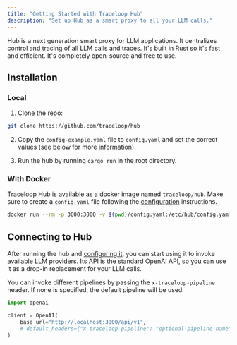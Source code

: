 ```yaml
---
title: "Getting Started with Traceloop Hub"
description: "Set up Hub as a smart proxy to all your LLM calls."
---
```


Hub is a next generation smart proxy for LLM applications. It centralizes control and tracing of all LLM calls and traces.
It's built in Rust so it's fast and efficient. It's completely open-source and free to use.

## Installation

### Local

1. Clone the repo:

```bash
git clone https://github.com/traceloop/hub
```

2. Copy the `config-example.yaml` file to `config.yaml` and set the correct values (see below for more information).

3. Run the hub by running `cargo run` in the root directory.

### With Docker

Traceloop Hub is available as a docker image named `traceloop/hub`. Make sure to create a `config.yaml` file
following the [configuration](./configuration) instructions.

```bash
docker run --rm -p 3000:3000 -v $(pwd)/config.yaml:/etc/hub/config.yaml:ro -e CONFIG_FILE_PATH='/etc/hub/config.yaml'  -t traceloop/hub
```

## Connecting to Hub

After running the hub and [configuring it](./configuration.mdx), you can start using it to invoke available LLM providers.
Its API is the standard OpenAI API, so you can use it as a drop-in replacement for your LLM calls.

You can invoke different pipelines by passing the `x-traceloop-pipeline` header. If none is specified, the default pipeline will be used.

```python
import openai

client = OpenAI(
    base_url="http://localhost:3000/api/v1",
    # default_headers={"x-traceloop-pipeline": "optional-pipeline-name"},
)
```
